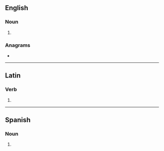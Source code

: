 {{also|sépias}}
==English==

===Noun===
{{head|en|noun plural form}}

# {{plural of|sepia|lang=en}}

===Anagrams===
* {{anagrams|en|Aspies|aspies|asspie|paises}}

----

==Latin==

===Verb===
{{la-verb-form|sēpiās}}

# {{inflection of|sēpiō||2|s|pres|actv|subj|lang=la}}

----

==Spanish==

===Noun===
{{head|es|noun form}}

# {{plural of|sepia|lang=es}}